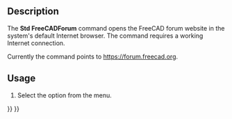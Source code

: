 <languages/>

{{Docnav
|[[Std_PythonHelp|PythonHelp]]
|[[Std_FreeCADFAQ|FreeCADFAQ]]
|[[Std_Help_Menu|Std Help Menu]]
|IconL=Std_PythonHelp.svg
|IconR=Std_FreeCADFAQ.svg
|IconC=Freecad.svg
}} 

{{GuiCommand
|Name=Std FreeCADForum
|MenuLocation=Help → FreeCAD Forum
|Workbenches=All
|SeeAlso=[[Std_FreeCADWebsite|Std FreeCADWebsite]], [[Std_FreeCADUserHub|Std FreeCADUserHub]], [[Std_FreeCADPowerUserHub|Std FreeCADPowerUserHub]], [[Std_FreeCADFAQ|Std FreeCADFAQ]]
}}

==Description==

The '''Std FreeCADForum''' command opens the FreeCAD forum website in the system's default Internet browser. The command requires a working Internet connection.

Currently the command points to [https://forum.freecad.org https://forum.freecad.org].

==Usage==

# Select the {{MenuCommand|Help → [[Image:Std_FreeCADForum.svg|16px]] FreeCAD Forum}} option from the menu.


{{Docnav
|[[Std_PythonHelp|PythonHelp]]
|[[Std_FreeCADFAQ|FreeCADFAQ]]
|[[Std_Help_Menu|Std Help Menu]]
|IconL=Std_PythonHelp.svg
|IconR=Std_FreeCADFAQ.svg
|IconC=Freecad.svg
}} 

{{Std_Base_navi{{#translation:}}}}
{{Userdocnavi{{#translation:}}}}